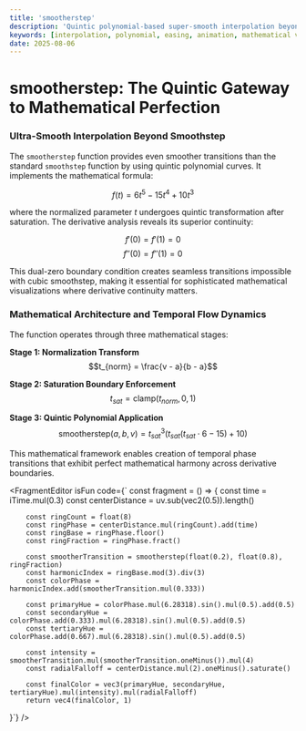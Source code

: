 ```yaml
---
title: 'smootherstep'
description: 'Quintic polynomial-based super-smooth interpolation beyond smoothstep'
keywords: [interpolation, polynomial, easing, animation, mathematical visualization]
date: 2025-08-06
---
```



# smootherstep: The Quintic Gateway to Mathematical Perfection

### Ultra-Smooth Interpolation Beyond Smoothstep

The `smootherstep` function provides even smoother transitions than the standard `smoothstep` function by using quintic polynomial curves. It implements the mathematical formula:

$$f(t) = 6t^5 - 15t^4 + 10t^3$$

where the normalized parameter $t$ undergoes quintic transformation after saturation. The derivative analysis reveals its superior continuity:

$$f'(0) = f'(1) = 0$$
$$f''(0) = f''(1) = 0$$

This dual-zero boundary condition creates seamless transitions impossible with cubic smoothstep, making it essential for sophisticated mathematical visualizations where derivative continuity matters.

### Mathematical Architecture and Temporal Flow Dynamics

The function operates through three mathematical stages:

**Stage 1: Normalization Transform**
$$t_{norm} = \frac{v - a}{b - a}$$

**Stage 2: Saturation Boundary Enforcement**
$$t_{sat} = \text{clamp}(t_{norm}, 0, 1)$$

**Stage 3: Quintic Polynomial Application**
$$\text{smootherstep}(a,b,v) = t_{sat}^3(t_{sat}(t_{sat} \cdot 6 - 15) + 10)$$

This mathematical framework enables creation of temporal phase transitions that exhibit perfect mathematical harmony across derivative boundaries.

<FragmentEditor
        isFun
        code={`
const fragment = () => {
        const time = iTime.mul(0.3)
        const centerDistance = uv.sub(vec2(0.5)).length()

        const ringCount = float(8)
        const ringPhase = centerDistance.mul(ringCount).add(time)
        const ringBase = ringPhase.floor()
        const ringFraction = ringPhase.fract()

        const smootherTransition = smootherstep(float(0.2), float(0.8), ringFraction)
        const harmonicIndex = ringBase.mod(3).div(3)
        const colorPhase = harmonicIndex.add(smootherTransition.mul(0.333))

        const primaryHue = colorPhase.mul(6.28318).sin().mul(0.5).add(0.5)
        const secondaryHue = colorPhase.add(0.333).mul(6.28318).sin().mul(0.5).add(0.5)
        const tertiaryHue = colorPhase.add(0.667).mul(6.28318).sin().mul(0.5).add(0.5)

        const intensity = smootherTransition.mul(smootherTransition.oneMinus()).mul(4)
        const radialFalloff = centerDistance.mul(2).oneMinus().saturate()

        const finalColor = vec3(primaryHue, secondaryHue, tertiaryHue).mul(intensity).mul(radialFalloff)
        return vec4(finalColor, 1)

}`}
/>
